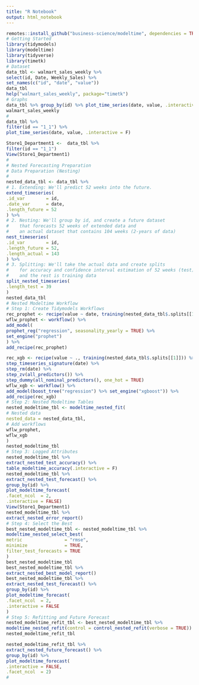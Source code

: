 ```yaml
---
title: "R Notebook"
output: html_notebook
---
```


```r
remotes::install_github("business-science/modeltime", dependencies = TRUE)
# Getting Started
library(tidymodels)
library(modeltime)
library(tidyverse)
library(timetk)
# Dataset
data_tbl <- walmart_sales_weekly %>%
select(id, Date, Weekly_Sales) %>%
set_names(c("id", "date", "value"))
data_tbl
help("walmart_sales_weekly", package="timetk")
# Graphs
data_tbl %>% group_by(id) %>% plot_time_series(date, value, .interactive = F, .facet_ncol = 2)
walmart_sales_weekly
#
data_tbl %>%
filter(id == "1_1") %>%
plot_time_series(date, value, .interactive = F)

Store1_Department1 <-  data_tbl %>%
filter(id == "1_1")
View(Store1_Department1)
#
# Nested Forecasting Preparation
# Data Preparation (Nesting)
#
nested_data_tbl <- data_tbl %>%
# 1. Extending: We'll predict 52 weeks into the future.
extend_timeseries(
.id_var        = id,
.date_var      = date,
.length_future = 52
) %>%
# 2. Nesting: We'll group by id, and create a future dataset
#    that forecasts 52 weeks of extended data and
#    an actual dataset that contains 104 weeks (2-years of data)
nest_timeseries(
.id_var        = id,
.length_future = 52,
.length_actual = 143
) %>%
# 3. Splitting: We'll take the actual data and create splits
#    for accuracy and confidence interval estimation of 52 weeks (test)
#    and the rest is training data
split_nested_timeseries(
.length_test = 39
)
nested_data_tbl
# Nested Modeltime Workflow
# Step 1: Create Tidymodels Workflows
rec_prophet <- recipe(value ~ date, training(nested_data_tbl$.splits[[1]]))
wflw_prophet <- workflow() %>%
add_model(
prophet_reg("regression", seasonality_yearly = TRUE) %>%
set_engine("prophet")
) %>%
add_recipe(rec_prophet)

rec_xgb <- recipe(value ~ ., training(nested_data_tbl$.splits[[1]])) %>%
step_timeseries_signature(date) %>%
step_rm(date) %>%
step_zv(all_predictors()) %>%
step_dummy(all_nominal_predictors(), one_hot = TRUE)
wflw_xgb <- workflow() %>%
add_model(boost_tree("regression") %>% set_engine("xgboost")) %>%
add_recipe(rec_xgb)
# Step 2: Nested Modeltime Tables
nested_modeltime_tbl <- modeltime_nested_fit(
# Nested data
nested_data = nested_data_tbl,
# Add workflows
wflw_prophet,
wflw_xgb
)
nested_modeltime_tbl
# Step 3: Logged Attributes
nested_modeltime_tbl %>%
extract_nested_test_accuracy() %>%
table_modeltime_accuracy(.interactive = F)
nested_modeltime_tbl %>%
extract_nested_test_forecast() %>%
group_by(id) %>%
plot_modeltime_forecast(
.facet_ncol  = 2,
.interactive = FALSE)
View(Store1_Department1)
nested_modeltime_tbl %>%
extract_nested_error_report()
# Step 4: Select the Best
best_nested_modeltime_tbl <- nested_modeltime_tbl %>%
modeltime_nested_select_best(
metric                = "rmse",
minimize              = TRUE,
filter_test_forecasts = TRUE
)
best_nested_modeltime_tbl
best_nested_modeltime_tbl %>%
extract_nested_best_model_report()
best_nested_modeltime_tbl %>%
extract_nested_test_forecast() %>%
group_by(id) %>%
plot_modeltime_forecast(
.facet_ncol  = 2,
.interactive = FALSE
)
# Step 5: Refitting and Future Forecast
nested_modeltime_refit_tbl <- best_nested_modeltime_tbl %>%
modeltime_nested_refit(control = control_nested_refit(verbose = TRUE))
nested_modeltime_refit_tbl

nested_modeltime_refit_tbl %>%
extract_nested_future_forecast() %>%
group_by(id) %>%
plot_modeltime_forecast(
.interactive = FALSE,
.facet_ncol  = 2)
#
```
